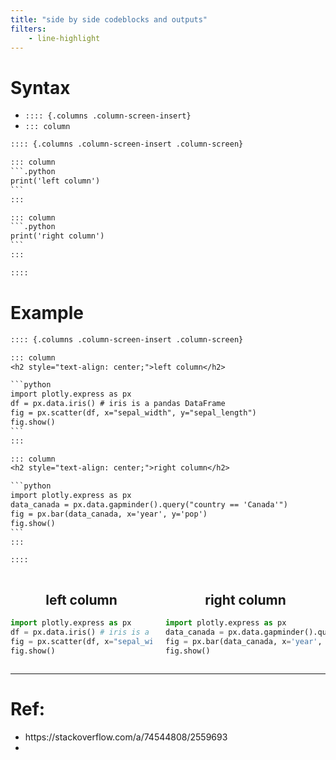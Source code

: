 ```yaml
---
title: "side by side codeblocks and outputs"
filters:
    - line-highlight
---
```


# Syntax

- `:::: {.columns .column-screen-insert}` 
- `::: column`

````default
:::: {.columns .column-screen-insert .column-screen}

::: column
```.python
print('left column')
```
:::

::: column
```.python
print('right column')
```
:::

::::
````


# Example

````default
:::: {.columns .column-screen-insert .column-screen}

::: column
<h2 style="text-align: center;">left column</h2>

```python
import plotly.express as px
df = px.data.iris() # iris is a pandas DataFrame
fig = px.scatter(df, x="sepal_width", y="sepal_length")
fig.show()
```
:::

::: column 
<h2 style="text-align: center;">right column</h2>

```python
import plotly.express as px
data_canada = px.data.gapminder().query("country == 'Canada'")
fig = px.bar(data_canada, x='year', y='pop')
fig.show()
```
:::

::::
````


:::: {.columns .column-screen-insert .column-screen}

::: column

<h2 style="text-align: center;">left column</h2>

```python
import plotly.express as px
df = px.data.iris() # iris is a pandas DataFrame
fig = px.scatter(df, x="sepal_width", y="sepal_length")
fig.show()
```

:::

::: column 

<h2 style="text-align: center;">right column</h2>

```python
import plotly.express as px
data_canada = px.data.gapminder().query("country == 'Canada'")
fig = px.bar(data_canada, x='year', y='pop')
fig.show()
```

:::

::::

---

# Ref:

- https://stackoverflow.com/a/74544808/2559693 
- 


